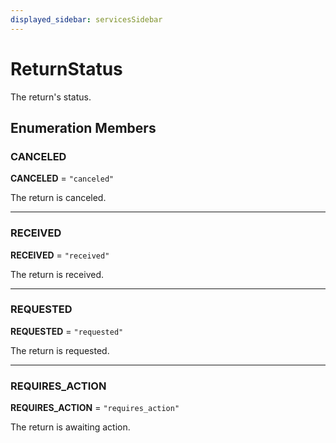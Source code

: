 ```yaml
---
displayed_sidebar: servicesSidebar
---
```



# ReturnStatus

The return's status.

## Enumeration Members

### CANCELED

 **CANCELED** = ``"canceled"``

The return is canceled.

___

### RECEIVED

 **RECEIVED** = ``"received"``

The return is received.

___

### REQUESTED

 **REQUESTED** = ``"requested"``

The return is requested.

___

### REQUIRES\_ACTION

 **REQUIRES\_ACTION** = ``"requires_action"``

The return is awaiting action.
